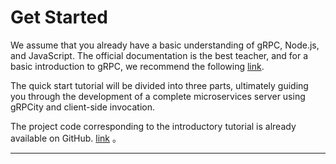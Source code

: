 
# Get Started

We assume that you already have a basic understanding of gRPC, Node.js, and JavaScript.
The official documentation is the best teacher, and for a basic introduction to gRPC,
we recommend the following [link](https://github.com/grpc/grpc-node/tree/master/examples/helloworld/dynamic_codegen).

The quick start tutorial will be divided into three parts, ultimately guiding you
through the development of a complete microservices server using gRPCity and client-side invocation.

The project code corresponding to the introductory tutorial is already available on GitHub. [link](https://github.com/chakhsu/grpcity-basic-demo) 。

---

<Cards>
  <Card
    title="Proto Loader →"
    href="/start/proto-loader"
  />
  <Card
    title="Server Side →"
    href="/start/server"
  />
  <Card
    title="Client Side →"
    href="/start/client"
  />
</Cards>
